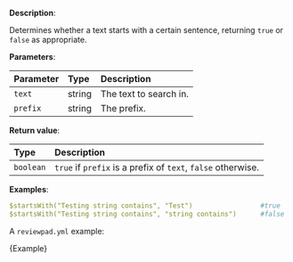 
**Description**:

Determines whether a text starts with a certain sentence, returning `true` or `false` as appropriate.

**Parameters**:

| Parameter | Type   | Description            |
| :-------- | :----- | :--------------------- |
| `text`    | string | The text to search in. |
| `prefix`  | string | The prefix.            |

**Return value**:

| Type      | Description                                                  |
| :-------- | :----------------------------------------------------------- |
| `boolean` | `true` if `prefix` is a prefix of `text`, `false` otherwise. |

**Examples**:

```yml
$startsWith("Testing string contains", "Test")                 #true
$startsWith("Testing string contains", "string contains")      #false
```

A `reviewpad.yml` example:

<CodeBlock language="yml" title="reviewpad.yml">{Example}</CodeBlock>
